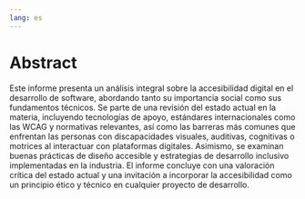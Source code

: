 ```yaml
---
lang: es
---
```



# Abstract {.unnumbered}

Este informe presenta un análisis integral sobre la accesibilidad digital en el desarrollo de software, abordando tanto su importancia social como sus fundamentos técnicos. Se parte de una revisión del estado actual en la materia, incluyendo tecnologías de apoyo, estándares internacionales como las WCAG y normativas relevantes, así como las barreras más comunes que enfrentan las personas con discapacidades visuales, auditivas, cognitivas o motrices al interactuar con plataformas digitales. Asimismo, se examinan buenas prácticas de diseño accesible y estrategias de desarrollo inclusivo implementadas en la industria. El informe concluye con una valoración crítica del estado actual y una invitación a incorporar la accesibilidad como un principio ético y técnico en cualquier proyecto de desarrollo.



